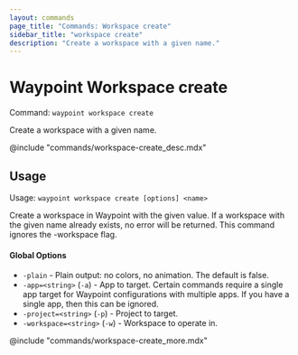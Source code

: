 ```yaml
---
layout: commands
page_title: "Commands: Workspace create"
sidebar_title: "workspace create"
description: "Create a workspace with a given name."
---
```


# Waypoint Workspace create

Command: `waypoint workspace create`

Create a workspace with a given name.

@include "commands/workspace-create_desc.mdx"

## Usage

Usage: `waypoint workspace create [options] <name>`


  Create a workspace in Waypoint with the given value. If a workspace with the
  given name already exists, no error will be returned. This command ignores
  the -workspace flag.

#### Global Options

- `-plain` - Plain output: no colors, no animation. The default is false.
- `-app=<string>` (`-a`) - App to target. Certain commands require a single app target for Waypoint configurations with multiple apps. If you have a single app, then this can be ignored.
- `-project=<string>` (`-p`) - Project to target.
- `-workspace=<string>` (`-w`) - Workspace to operate in.

@include "commands/workspace-create_more.mdx"
